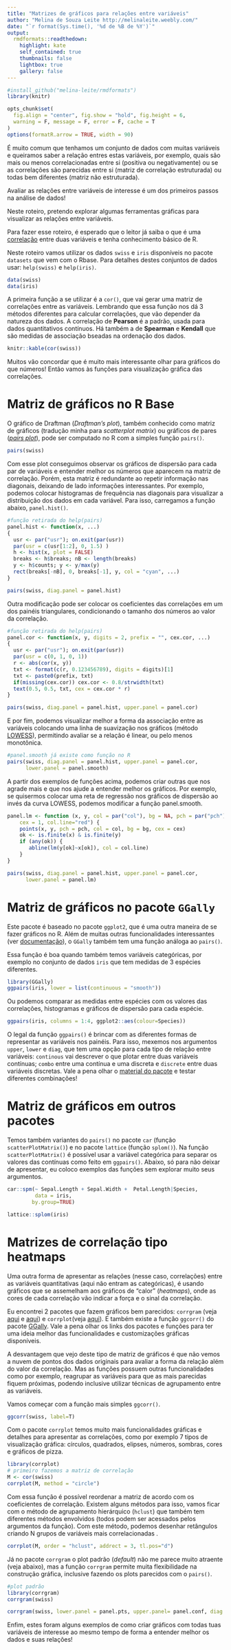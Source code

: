 ```yaml
---
title: "Matrizes de gráficos para relações entre variáveis"
author: "Melina de Souza Leite http://melinaleite.weebly.com/"
date: "`r format(Sys.time(), '%d de %B de %Y')`"
output:
  rmdformats::readthedown:
    highlight: kate
    self_contained: true
    thumbnails: false
    lightbox: true
    gallery: false
---
```


```r
#install_github("melina-leite/rmdformats")
library(knitr)

opts_chunk$set(
  fig.align = "center", fig.show = "hold", fig.height = 6,
  warning = F, message = F, error = F, cache = T
)
options(formatR.arrow = TRUE, width = 90)
```

É muito comum que tenhamos um conjunto de dados com muitas variáveis e queiramos saber a relação entres estas variáveis, por exemplo, quais são mais ou menos correlacionadas entre si (positiva ou negativamente) ou se as correlações são parecidas entre si (matriz de correlação estruturada) ou todas bem diferentes (matriz não estruturada).

Avaliar as relações entre variáveis de interesse é um dos primeiros passos na análise de dados!

Neste roteiro, pretendo explorar algumas ferramentas gráficas para visualizar as relações entre variáveis. 

Para fazer esse roteiro, é esperado que o leitor já saiba o que é uma [correlação](https://pt.wikipedia.org/wiki/Correla%C3%A7%C3%A3o) entre duas variáveis e tenha conhecimento básico de R.

Neste roteiro vamos utilizar os dados `swiss` e `iris` disponíveis no pacote `datasets` que vem com o Rbase. Para detalhes destes conjuntos de dados usar: `help(swiss)` e `help(iris)`.

```r
data(swiss)
data(iris)
```

A primeira função a se utilizar é a `cor()`, que vai gerar uma matriz de correlações entre as variáveis. Lembrando que essa função nos dá 3 métodos diferentes para calcular correlações, que vão depender da natureza dos dados. A correlação de **Pearson** é a padrão, usada para dados quantitativos contínuos. Há também a de **Spearman** e **Kendall** que são medidas de associação bseadas na ordenação dos dados.

```r
knitr::kable(cor(swiss))
```

Muitos vão concordar que é muito mais interessante olhar para gráficos do que números! Então vamos às funções para visualização gráfica das correlações.

# Matriz de gráficos no R Base

O gráfico de Draftman (_Draftman's plot_), também conhecido como matriz de gráficos (tradução minha para _scatterplot matrix_) ou gráficos de pares ([_pairs plot_](http://www.tandfonline.com/doi/pdf/10.1080/10618600.2012.694762?needAccess=true)), pode ser computado no R com a simples função `pairs()`.

```r
pairs(swiss)
```

Com esse plot conseguimos observar os gráficos de dispersão para cada par de variáveis e entender melhor os números que aparecem na matriz de correlação. Porém, esta matriz é redundante ao repetir informação nas diagonais, deixando de lado informações interessantes. Por exemplo, podemos colocar histogramas de frequência nas diagonais para visualizar a distribuição dos dados em cada variável. Para isso, carregamos a função abaixo, `panel.hist()`.

```r
#função retirada do help(pairs)
panel.hist <- function(x, ...)
{
  usr <- par("usr"); on.exit(par(usr))
  par(usr = c(usr[1:2], 0, 1.5) )
  h <- hist(x, plot = FALSE)
  breaks <- h$breaks; nB <- length(breaks)
  y <- h$counts; y <- y/max(y)
  rect(breaks[-nB], 0, breaks[-1], y, col = "cyan", ...)
}
```

```r
pairs(swiss, diag.panel = panel.hist)
```

Outra modificação pode ser colocar os coeficientes das correlações em um dos painéis triangulares, condicionando o tamanho dos números ao valor da correlação.

```r
#função retirada do help(pairs)
panel.cor <- function(x, y, digits = 2, prefix = "", cex.cor, ...)
{
  usr <- par("usr"); on.exit(par(usr))
  par(usr = c(0, 1, 0, 1))
  r <- abs(cor(x, y))
  txt <- format(c(r, 0.123456789), digits = digits)[1]
  txt <- paste0(prefix, txt)
  if(missing(cex.cor)) cex.cor <- 0.8/strwidth(txt)
  text(0.5, 0.5, txt, cex = cex.cor * r)
}
```

```r
pairs(swiss, diag.panel = panel.hist, upper.panel = panel.cor)
```

E por fim, podemos visualizar melhor a forma da associação entre as variáveis colocando uma linha de suavização nos gráficos (método [LOWESS](https://en.wikipedia.org/wiki/Local_regression)), permitindo avaliar se a relação é linear, ou pelo menos monotônica.
```r
#panel.smooth já existe como função no R
pairs(swiss, diag.panel = panel.hist, upper.panel = panel.cor,
      lower.panel = panel.smooth)
```

A partir dos exemplos de funções acima, podemos criar outras que nos agrade mais e que nos ajude a entender melhor os gráficos. Por exemplo, se quisermos colocar uma reta de regressão nos gráficos de dispersão ao invés da curva LOWESS, podemos modificar a função panel.smooth.
```r
panel.lm <- function (x, y, col = par("col"), bg = NA, pch = par("pch"), 
    cex = 1, col.line="red") {
    points(x, y, pch = pch, col = col, bg = bg, cex = cex)
    ok <- is.finite(x) & is.finite(y)
    if (any(ok)) {
       abline(lm(y[ok]~x[ok]), col = col.line)
    }
}
```

```r
pairs(swiss, diag.panel = panel.hist, upper.panel = panel.cor,
      lower.panel = panel.lm)
```

# Matriz de gráficos no pacote `GGally`

Este pacote é baseado no pacote `ggplot2`, que é uma outra maneira de se fazer gráficos no R. Além de muitas outras funcionalidades interessantes (ver [documentação](http://ggobi.github.io/ggally/index.html)), o `GGally` também tem uma função análoga ao `pairs()`.

Essa função é boa quando também temos variáveis categóricas, por exemplo no conjunto de dados `iris` que tem medidas de 3 espécies diferentes.

```r
library(GGally)
ggpairs(iris, lower = list(continuous = "smooth"))
```

Ou podemos comparar as medidas entre espécies com os valores das correlações, histogramas e gráficos de dispersão para cada espécie. 
```r
ggpairs(iris, columns = 1:4, ggplot2::aes(colour=Species))
```

O legal da função `ggpairs()` é brincar com as diferentes formas de representar as variáveis nos painéis. Para isso, mexemos nos argumentos `upper`, `lower` e `diag`, que tem uma opção para cada tipo de relação entre variáveis: `continous` vai descrever o que plotar entre duas variáveis contínuas; `combo` entre uma contínua e uma discreta e `discrete` entre duas variáveis discretas. Vale a pena olhar o [material do pacote](http://ggobi.github.io/ggally/rd.html) e testar diferentes combinações!

# Matriz de gráficos em outros pacotes

Temos também variantes do `pairs()` no pacote `car` (função `scatterPlotMatrix()`) e no pacote `lattice` (função `splom()`). Na função  `scatterPlotMatrix()` é possível usar a variável categórica para separar os valores das contínuas como feito em `ggpairs()`.
Abaixo, só para não deixar de apresentar, eu coloco exemplos das funções sem explorar muito seus argumentos.

```r
car::spm(~ Sepal.Length + Sepal.Width +  Petal.Length|Species, 
         data = iris,
        by.group=TRUE)
```

```r
lattice::splom(iris)
```

# Matrizes de correlação tipo heatmaps

Uma outra forma de apresentar as relações (nesse caso, correlações) entre as variáveis quantitativas (aqui não entram as categóricas), é usando gráficos que se assemelham aos gráficos de "calor" (_heatmaps_), onde as cores de cada correlação vão indicar a força e o sinal da correlação.

Eu encontrei 2 pacotes que fazem gráficos bem parecidos:
`corrgram` (veja [aqui](https://cran.r-project.org/web/packages/corrgram/vignettes/corrgram_examples.html) e [aqui](http://www.tandfonline.com/doi/pdf/10.1198/000313002533?needAccess=true)) e
`corrplot`(veja [aqui](https://cran.r-project.org/web/packages/corrplot/vignettes/corrplot-intro.html)). E também existe a função `ggcorr()` do pacote [GGally](https://briatte.github.io/ggcorr/). Vale a pena olhar os links dos pacotes e funções para ter uma ideia melhor das funcionalidades e customizações gráficas disponíveis.

A desvantagem que vejo deste tipo de matriz de gráficos é que não vemos a nuvem de pontos dos dados originais para avaliar a forma da relação além do valor da correlação. Mas as funções possuem outras funcionalidades como por exemplo, reagrupar as variáveis para que as mais parecidas fiquem próximas, podendo inclusive utilizar técnicas de agrupamento entre as variáveis.

Vamos começar com a função mais simples `ggcorr()`.
```r
ggcorr(swiss, label=T)
```

Com o pacote `corrplot` temos muito mais funcionalidades gráficas e detalhes para apresentar as correlações, como por exemplo 7 tipos de visualização gráfica: círculos, quadrados, elipses, números, sombras, cores e gráficos de pizza.

```r
library(corrplot)
# primeiro fazemos a matriz de correlação
M <- cor(swiss)
corrplot(M, method = "circle")
```

Com essa função é possível reordenar a matriz de acordo com os coeficientes de correlação. Existem alguns métodos para isso, vamos ficar com o método de agrupamento hierárquico (`hclust`) que também tem diferentes métodos envolvidos (todos podem ser acessados pelos argumentos da função). Com este método, podemos desenhar retângulos criando N grupos de variáveis mais correlacionadas .

```r
corrplot(M, order = "hclust", addrect = 3, tl.pos="d")
```

Já no pacote `corrgram` o plot padrão (_default_) não me parece muito atraente (veja abaixo), mas a função `corrgram` permite muita flexibilidade na construção gráfica, inclusive fazendo os plots parecidos com o `pairs()`.

```r
#plot padrão
library(corrgram)
corrgram(swiss)
```


```r
corrgram(swiss, lower.panel = panel.pts, upper.panel= panel.conf, diag.panel = panel.density)
```


Enfim, estes foram alguns exemplos de como criar gráficos com todas tuas variáveis de interesse ao mesmo tempo de forma a entender melhor os dados e suas relações!

